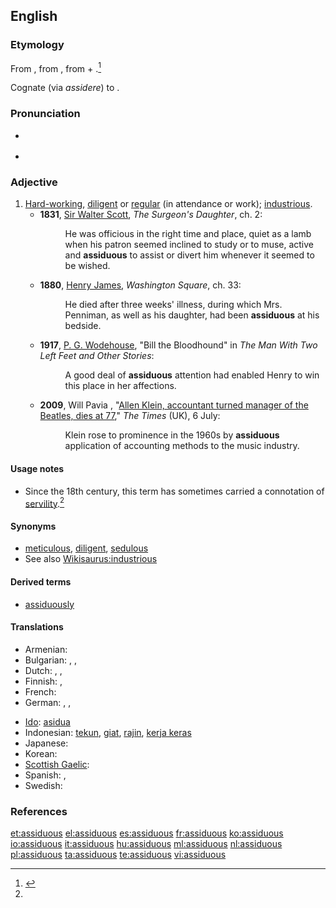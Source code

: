 ==English==

===Etymology===
From {{etyl|la}} {{term|assiduus|lang=la}}, from {{term|assidere||to sit down to|lang=la}}, from {{term|ad-||to|lang=la}} + {{term|sedere||to sit|lang=la}}.<ref name="OEtD">{{R:Online Etymology Dictionary}}</ref>

Cognate (via ''assidere'') to {{term|assess|lang=en}}.

===Pronunciation===
* {{a|UK}} {{IPA|/əˈsɪdʒ.jʊ.əs/}} {{SAMPA|/@"sIdZ.jU.@s/}}
* {{audio|en-us-assiduous.ogg|Audio (US)}}

===Adjective===
{{en-adj}}

# [[hard-working|Hard-working]], [[diligent]] or [[regular]] (in attendance or work); [[industrious]].
#* '''1831''', [[w:Sir Walter Scott|Sir Walter Scott]], ''The Surgeon's Daughter'', ch. 2:
#*: He was officious in the right time and place, quiet as a lamb when his patron seemed inclined to study or to muse, active and '''assiduous''' to assist or divert him whenever it seemed to be wished.
#* '''1880''', [[w:Henry James|Henry James]], ''Washington Square'', ch. 33:
#*: He died after three weeks' illness, during which Mrs. Penniman, as well as his daughter, had been '''assiduous''' at his bedside.
#* '''1917''', [[w:P. G. Wodehouse|P. G. Wodehouse]], "Bill the Bloodhound" in ''The Man With Two Left Feet and Other Stories'':
#*: A good deal of '''assiduous''' attention had enabled Henry to win this place in her affections.
#* '''2009''', Will Pavia , "[http://entertainment.timesonline.co.uk/tol/arts_and_entertainment/music/article6644590.ece Allen Klein, accountant turned manager of the Beatles, dies at 77]," ''The Times'' (UK), 6 July:
#*: Klein rose to prominence in the 1960s by '''assiduous''' application of accounting methods to the music industry. 

====Usage notes====
* Since the 18th century, this term has sometimes carried a connotation of [[servility]].<ref name="OEtD" />

====Synonyms====
* [[meticulous]], [[diligent]], [[sedulous]]
* See also [[Wikisaurus:industrious]]

====Derived terms====
* [[assiduously]]

====Translations====
{{trans-top|hard-working, diligent}}
* Armenian: {{t-|hy|աշխատասեր|tr=ašxataser}}
* Bulgarian: {{t+|bg|усърден}},  {{t|bg|прилежен}},  {{t+|bg|старателен}}
* Dutch: {{t|nl|ijverig}}, {{t+|nl|vlijtig}}, {{t-|nl|betrouwbaar}}
* Finnish: {{t+|fi|ahkera}}, {{t-|fi|uuttera}}
* French: {{t+|fr|assidu}}
* German: {{t|de|fleißig}}, {{t|de|geflissen}}, {{t|de|gewissenhaft}}
{{trans-mid}}
* [[Ido]]: [[asidua]]
* Indonesian: [[tekun]], [[giat]], [[rajin]], [[kerja keras]]
* Japanese: {{t+|ja|真面目|tr=まじめ, majime}}
* Korean: {{t|ko|부지런한|tr=bu-ji-run-han|sc=Hang}}
* [[Scottish Gaelic]]: {{t-|gd|leanmhainneach|xs=Scottish Gaelic}}
* Spanish: {{t|es|asiduo|m}}, {{t|es|asidua|f}}
* Swedish: {{t+|sv|flitig}}
{{trans-bottom}}

===References===
<references/>

[[et:assiduous]]
[[el:assiduous]]
[[es:assiduous]]
[[fr:assiduous]]
[[ko:assiduous]]
[[io:assiduous]]
[[it:assiduous]]
[[hu:assiduous]]
[[ml:assiduous]]
[[nl:assiduous]]
[[pl:assiduous]]
[[ta:assiduous]]
[[te:assiduous]]
[[vi:assiduous]]